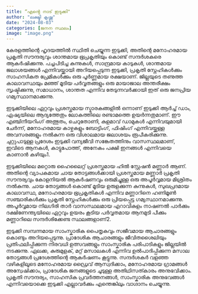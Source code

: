 ```yaml
---
title: “എൻ്റെ നാട് ഇടുക്കി"
author: "ലക്ഷ്മി കൃഷ്ണ"
date: "2024-08-03"
categories: [ജനന സ്ഥലം]
image: "image.png"
---
```


കേരളത്തിന്റെ ഹൃദയത്തിൽ സ്ഥിതി ചെയ്യുന്ന ഇടുക്കി, അതിന്റെ മനോഹരമായ പ്രകൃതി സൗന്ദര്യവും ശാന്തമായ ഭൂപ്രകൃതിയും കൊണ്ട് സന്ദർശകരെ ആകർഷിക്കുന്നു. പച്ചപിടിച്ച കുന്നുകൾ, സാന്ദ്രമായ കാടുകൾ, ശാന്തമായ ജലാശയങ്ങൾ എന്നിവയ്ക്കായി അറിയപ്പെടുന്ന ഇടുക്കി, പ്രകൃതി സ്നേഹികൾക്കും സാഹസികത പ്രേമികൾക്കും ഒരു പൂർണ്ണമായ രക്ഷയാണ്. ജില്ലയുടെ തണുത്ത കാലാവസ്ഥയും മഞ്ഞ് മൂടിയ പർവ്വതങ്ങളും ഒരു മായാജാല അന്തരീക്ഷം സൃഷ്ടിക്കുന്നു, സമാധാനം, ശാന്തത എന്നിവ തേടുന്നവർക്കായി ഇത് ഒരു ജനപ്രിയ ഗമ്യസ്ഥാനമാക്കുന്നു.

ഇടുക്കിയിലെ ഏറ്റവും പ്രശസ്തമായ സ്മാരകങ്ങളിൽ ഒന്നാണ് ഇടുക്കി ആർച്ച് ഡാം, ഏഷ്യയിലെ ആദ്യത്തേതും ലോകത്തിലെ രണ്ടാമത്തെ ഉയർന്നതുമാണ്. ഈ എഞ്ചിനീയറിംഗ് അത്ഭുതം, ചെറുതോണി, കുളമാവ് ഡാമുകൾ എന്നിവയുമായി ചേർന്ന്, മനോഹരമായ കാഴ്ചകളും ബോട്ടിംഗ്, ഫിഷിംഗ് എന്നിവയ്ക്കുള്ള അവസരങ്ങളും നൽകുന്ന ഒരു വിശാലമായ ജലാശയം രൂപീകരിക്കുന്നു. ചുറ്റുപാടുള്ള പ്രദേശം ഇടുക്കി വന്യജീവി സങ്കേതത്തിനും വാസസ്ഥലമാണ്, ഇവിടെ ആനകൾ, കാട്ടുപോത്ത്, അനേകം പക്ഷി ഇനങ്ങൾ എന്നിവയെ കാണാൻ കഴിയും1.

ഇടുക്കിയിലെ മറ്റൊരു ഹൈലൈറ്റ് പ്രശസ്തമായ ഹിൽ സ്റ്റേഷൻ മണ്ണാർ ആണ്. അതിന്റെ വ്യാപകമായ ചായ തോട്ടങ്ങൾക്കായി പ്രശസ്തമായ മണ്ണാർ പ്രകൃതി സൗന്ദര്യവും കോളനിയൽ ആകർഷണവും ഒരുമിച്ചുള്ള ഒരു അപൂർവ്വമായ മിശ്രിതം നൽകുന്നു. ചായ തോട്ടങ്ങൾ കൊണ്ട് മൂടിയ ഉരുളക്കുന്ന കുന്നുകൾ, സുഖപ്രദമായ കാലാവസ്ഥ, മനോഹരമായ ഭൂപ്രകൃതികൾ എന്നിവ മണ്ണാറിനെ ഹണിമൂൺ സഞ്ചാരികൾക്കും പ്രകൃതി സ്നേഹികൾക്കും ഒരു പ്രിയപ്പെട്ട ഗമ്യസ്ഥാനമാക്കുന്നു. അപൂർവ്വമായ നിലഗിരി താർ വാസസ്ഥലമായ എറാവികുളം നാഷണൽ പാർക്കും ദക്ഷിണേന്ത്യയിലെ ഏറ്റവും ഉയരം കൂടിയ പർവ്വതമായ ആനമുടി പീക്കും മണ്ണാറിലെ സന്ദർശിക്കേണ്ട സ്ഥലങ്ങളാണ്2.

ഇടുക്കി സമ്പന്നമായ സാംസ്കാരിക പൈതൃകവും സജീവമായ ആചാരങ്ങളും കൊണ്ടും അറിയപ്പെടുന്നു. പ്രാദേശിക ആചാരങ്ങളും ജീവിതശൈലിയും പ്രതിഫലിപ്പിക്കുന്ന നിരവധി ഉത്സവങ്ങളും സാംസ്കാരിക പരിപാടികളും ജില്ലയിൽ നടക്കുന്നു. ഏലക്ക, കുരുമുളക്, മറ്റ് മസാലകൾ എന്നിവ ഉൽപാദിപ്പിക്കുന്ന മസാല തോട്ടങ്ങൾ പ്രദേശത്തിന്റെ ആകർഷണം കൂട്ടുന്നു. സന്ദർശകർ വളഞ്ഞ വഴികളിലൂടെ മനോഹരമായ ഡ്രൈവ് ആസ്വദിക്കാം, മനോഹരമായ ഗ്രാമങ്ങൾ അന്വേഷിക്കാം, പ്രാദേശിക ജനങ്ങളുടെ ചൂടുള്ള അതിഥിസത്കാരം അനുഭവിക്കാം. പ്രകൃതി സൗന്ദര്യം, സാഹസിക പ്രവർത്തനങ്ങൾ, സാംസ്കാരിക അനുഭവങ്ങൾ എന്നിവയൊക്കെ ഇടുക്കി എല്ലാവർക്കും എന്തെങ്കിലും വാഗ്ദാനം ചെയ്യുന്നു.



